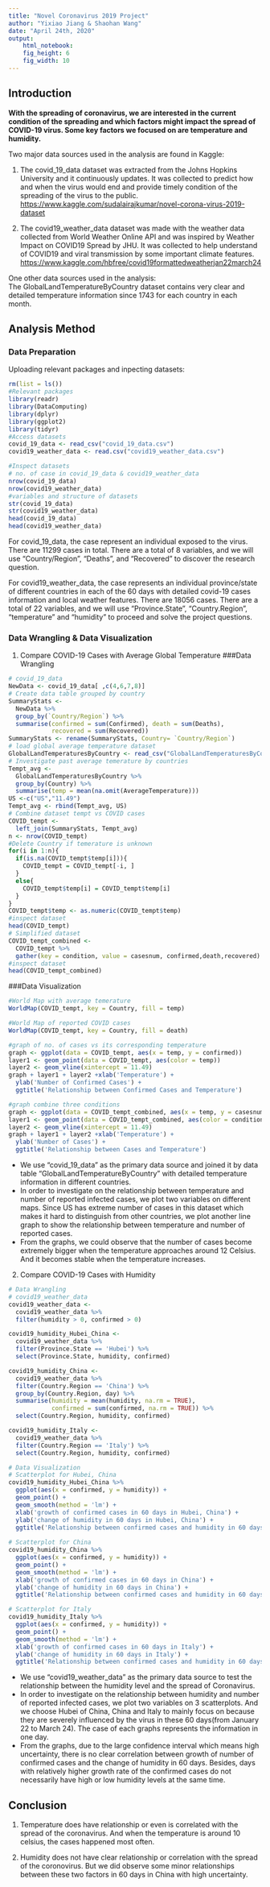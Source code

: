 ```yaml
---
title: "Novel Coronavirus 2019 Project"
author: "Yixiao Jiang & Shaohan Wang"
date: "April 24th, 2020"
output: 
    html_notebook:
    fig_height: 6
    fig_width: 10
---
```



## Introduction  
  **With the spreading of coronavirus, we are interested in the current condition of the spreading and which factors might impact the spread of COVID-19 virus. Some key factors we focused on are temperature and humidity.**  
  
  Two major data sources used in the analysis are found in Kaggle:  

1. The covid_19_data dataset was extracted from the Johns Hopkins University and it continuously updates. It was collected to predict how and when the virus would end and provide timely condition of the spreading of the virus to the public.
  <https://www.kaggle.com/sudalairajkumar/novel-corona-virus-2019-dataset>  

2. The covid19_weather_data dataset was made with the weather data collected from World Weather Online API and was inspired by Weather Impact on COVID19 Spread by JHU. It was collected to help understand of COVID19 and viral transmission by some important climate features.
  <https://www.kaggle.com/hbfree/covid19formattedweatherjan22march24>  
  
  One other data sources used in the analysis:  
The GlobalLandTemperatureByCountry dataset contains very clear and detailed temperature information since 1743 for each country in each month.

## Analysis Method  
### Data Preparation  
Uploading relevant packages and inpecting datasets:  
```r
rm(list = ls())
#Relevant packages
library(readr)
library(DataComputing)
library(dplyr)
library(ggplot2)
library(tidyr)
#Access datasets
covid_19_data <- read_csv("covid_19_data.csv")
covid19_weather_data <- read.csv("covid19_weather_data.csv")

#Inspect datasets
# no. of case in covid_19_data & covid19_weather_data
nrow(covid_19_data)
nrow(covid19_weather_data)
#variables and structure of datasets
str(covid_19_data)
str(covid19_weather_data)
head(covid_19_data)
head(covid19_weather_data)

```
For covid_19_data, the case represent an individual exposed to the virus. There are 11299 cases in total. There are a total of 8 variables, and we will use "Country/Region",  "Deaths", and "Recovered" to discover the research question.  

For covid19_weather_data, the case represents an individual province/state of different countries in each of the 60 days with detailed covid-19 cases information and local weather features. There are 18056 cases. There are a total of 22 variables, and we will use "Province.State", "Country.Region", "temperature" and "humidity" to proceed and solve the project questions.  

### Data Wrangling  & Data Visualization  
1. Compare COVID-19 Cases with Average Global Temperature
###Data Wrangling
```r
# covid_19_data
NewData <- covid_19_data[ ,c(4,6,7,8)]
# Create data table grouped by country
SummaryStats <-
  NewData %>%
  group_by(`Country/Region`) %>%
  summarise(confirmed = sum(Confirmed), death = sum(Deaths), 
            recovered = sum(Recovered))
SummaryStats <- rename(SummaryStats, Country= `Country/Region`)
# load global average temperature dataset
GlobalLandTemperaturesByCountry <- read_csv("GlobalLandTemperaturesByCountry.csv")
# Investigate past average temerature by countries
Tempt_avg <-
  GlobalLandTemperaturesByCountry %>%
  group_by(Country) %>%
  summarise(temp = mean(na.omit(AverageTemperature)))
US <-c("US","11.49")
Tempt_avg <- rbind(Tempt_avg, US)
# Combine dataset tempt vs COVID cases
COVID_tempt <-
  left_join(SummaryStats, Tempt_avg)
n <- nrow(COVID_tempt)
#Delete Country if temerature is unknown
for(i in 1:n){
  if(is.na(COVID_tempt$temp[i])){
    COVID_tempt = COVID_tempt[-i, ]
  }
  else{
    COVID_tempt$temp[i] = COVID_tempt$temp[i]
  }
}
COVID_tempt$temp <- as.numeric(COVID_tempt$temp)
#inspect dataset
head(COVID_tempt)
# Simplified dataset
COVID_tempt_combined <- 
  COVID_tempt %>%
  gather(key = condition, value = casesnum, confirmed,death,recovered)
#inspect dataset
head(COVID_tempt_combined)
```



###Data Visualization
```r
#World Map with average temerature
WorldMap(COVID_tempt, key = Country, fill = temp)

#World Map of reported COVID cases
WorldMap(COVID_tempt, key = Country, fill = death)

#graph of no. of cases vs its corresponding temperature
graph <- ggplot(data = COVID_tempt, aes(x = temp, y = confirmed))
layer1 <- geom_point(data = COVID_tempt, aes(color = temp))
layer2 <- geom_vline(xintercept = 11.49)
graph + layer1 + layer2 +xlab('Temperature') +
  ylab('Number of Confirmed Cases') +
  ggtitle('Relationship between Confirmed Cases and Temperature')

#graph combine three conditions
graph <- ggplot(data = COVID_tempt_combined, aes(x = temp, y = casesnum))
layer1 <- geom_point(data = COVID_tempt_combined, aes(color = condition))
layer2 <- geom_vline(xintercept = 11.49)
graph + layer1 + layer2 +xlab('Temperature') +
  ylab('Number of Cases') +
  ggtitle('Relationship between Cases and Temperature')

```
* We use "covid_19_data" as the primary data source and joined it by data table "GlobalLandTemperatureByCountry" with detailed temperature information in different countries. 
* In order to investigate on the relationship between temperature and number of reported infected cases, we plot two variables on different maps. Since US has extreme number of cases in this dataset which makes it hard to distinguish from other countries, we plot another line graph to show the relationship between temperature and number of reported cases.  
* From the graphs, we could observe that the number of cases become extremely bigger when the temperature approaches around 12 Celsius. And it becomes stable when the temperature increases.  


2. Compare COVID-19 Cases with Humidity
```r
# Data Wrangling
# covid19_weather_data
covid19_weather_data <-
  covid19_weather_data %>% 
  filter(humidity > 0, confirmed > 0)

covid19_humidity_Hubei_China <-  
  covid19_weather_data %>%
  filter(Province.State == 'Hubei') %>%
  select(Province.State, humidity, confirmed)

covid19_humidity_China <-  
  covid19_weather_data %>%
  filter(Country.Region == 'China') %>%
  group_by(Country.Region, day) %>%
  summarise(humidity = mean(humidity, na.rm = TRUE),
            confirmed = sum(confirmed, na.rm = TRUE)) %>%
  select(Country.Region, humidity, confirmed)

covid19_humidity_Italy <-  
  covid19_weather_data %>%
  filter(Country.Region == 'Italy') %>%
  select(Country.Region, humidity, confirmed)

# Data Visualization
# Scatterplot for Hubei, China
covid19_humidity_Hubei_China %>%
  ggplot(aes(x = confirmed, y = humidity)) +
  geom_point() + 
  geom_smooth(method = 'lm') +
  xlab('growth of confirmed cases in 60 days in Hubei, China') +
  ylab('change of humidity in 60 days in Hubei, China') +
  ggtitle('Relationship between confirmed cases and humidity in 60 days in Hubei, China')
  
# Scatterplot for China
covid19_humidity_China %>%
  ggplot(aes(x = confirmed, y = humidity)) +
  geom_point() + 
  geom_smooth(method = 'lm') +
  xlab('growth of confirmed cases in 60 days in China') +
  ylab('change of humidity in 60 days in China') +
  ggtitle('Relationship between confirmed cases and humidity in 60 days in China')

# Scatterplot for Italy
covid19_humidity_Italy %>%
  ggplot(aes(x = confirmed, y = humidity)) +
  geom_point() + 
  geom_smooth(method = 'lm') +
  xlab('growth of confirmed cases in 60 days in Italy') +
  ylab('change of humidity in 60 days in Italy') +
  ggtitle('Relationship between confirmed cases and humidity in 60 days in Italy')

```
* We use "covid19_weather_data" as the primary data source to test the relationship between the humidity level and the spread of Coronavirus. 
* In order to investigate on the relationship between humidity and number of reported infected cases, we plot two variables on 3 scatterplots. And we choose Hubei of China, China and Italy to mainly focus on because they are severely influenced by the virus in these 60 days(from January 22 to March 24). The case of each graphs represents the information in one day.
* From the graphs, due to the large confidence interval which means high uncertainty, there is no clear correlation between growth of number of confirmed cases and the change of humidity in 60 days. Besides, days with relatively higher growth rate of the confirmed cases do not necessarily have high or low humidity levels at the same time. 


## Conclusion  
1. Temperature does have relationship or even is correlated with the spread of the coronavirus. And when the temperature is around 10 celsius, the cases happened most often. 

2. Humidity does not have clear relationship or correlation with the spread of the coronovirus. But we did observe some minor relationships between these two factors in 60 days in China with high uncertainty. 
